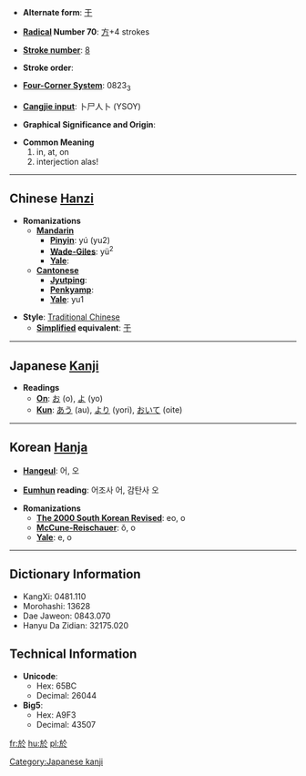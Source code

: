 * '''Alternate form''': [[于]]

* '''[[Wiktionary:Chinese radical index| Radical]] Number 70''': [[Wiktionary:Chinese radical index 方|方]]+4 strokes

* '''[[Wiktionary:Chinese total strokes index|Stroke number]]''': [[Wiktionary:Chinese total strokes index 8|8]]

* '''Stroke order''': 

* '''[[Wiktionary:Chinese four corner index|Four-Corner System]]''': 0823<sub>3</sub>

* '''[[Wiktionary:Chinese Cangjie index|Cangjie input]]''': 卜尸人卜 (YSOY)

* '''Graphical Significance and Origin''': 

* '''Common Meaning'''
*#in, at, on
*# interjection alas!


----

== Chinese [[Hanzi]] ==

* '''Romanizations'''
** '''[[Mandarin]]'''
*** '''[[Pinyin]]''': yú (yu2)
*** '''[[Wade-Giles]]''': yü<sup>2</sup>
*** '''[[Yale]]''': 
** '''[[Cantonese]]'''
*** '''[[Jyutping]]''':
*** '''[[Penkyamp]]''': 
*** '''[[Yale]]''': yu1

* '''Style''': [[Traditional Chinese]] 
** '''[[Simplified Chinese|Simplified]] equivalent''': [[于]]


----

== Japanese [[Kanji]] ==

* '''Readings'''
** '''[[On]]''': [[お]] (o), [[よ]] (yo)
** '''[[Kun]]''': [[あう]] (au), [[より]] (yori), [[おいて]] (oite)

[[Category:Japanese kanji]]
----

== Korean [[Hanja]] ==

* '''[[Hangeul]]''': 어, 오

* '''[[Eumhun]] reading''': 어조사 어, 감탄사 오

* '''Romanizations'''
** '''[[The 2000 South Korean Revised Romanization|The 2000 South Korean Revised]]''': eo, o
** '''[[McCune-Reischauer]]''': ŏ, o
** '''[[Yale]]''': e, o

----

== Dictionary Information ==

* KangXi: 0481.110
* Morohashi: 13628
* Dae Jaweon: 0843.070
* Hanyu Da Zidian: 32175.020

== Technical Information ==

* '''Unicode''':
** Hex: 65BC
** Decimal: 26044
* '''Big5''':
** Hex: A9F3
** Decimal: 43507

[[fr:於]]
[[hu:於]]
[[pl:於]]